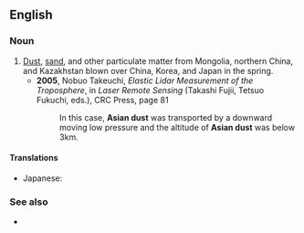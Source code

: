 ==English==

===Noun===
{{en-noun|-|head=[[Asian]] [[dust]]}}

# [[dust|Dust]], [[sand]], and other particulate matter from Mongolia, northern China, and Kazakhstan blown over China, Korea, and Japan in the spring.
#* '''2005''', Nobuo Takeuchi, ''Elastic Lidar Measurement of the Troposphere'', in ''Laser Remote Sensing'' (Takashi Fujii, Tetsuo Fukuchi, eds.), CRC Press, page 81
#*: In this case, '''Asian dust''' was transported by a downward moving low pressure and the altitude of '''Asian dust''' was below 3km.

====Translations====
{{trans-top|dust blown over east Asia}}
* Japanese: {{t-|ja|黄砂|tr=kōsa}}
{{trans-mid}}
{{trans-bottom}}

===See also===
* {{pedialite}}